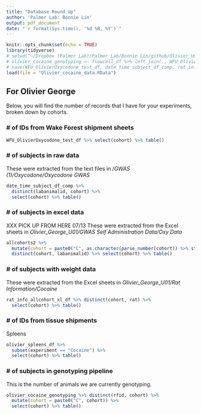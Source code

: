 ```yaml
---
title: "Database Round Up"
author: 'Palmer Lab: Bonnie Lin'
output: pdf_document
date: "`r format(Sys.time(), '%d %B, %Y')`"
---
```


```r
knitr::opts_chunk$set(echo = TRUE)
library(tidyverse)
# setwd("~/Dropbox (Palmer Lab)/Palmer Lab/Bonnie Lin/github/Olivier_U01Oxycodone/QC")
# olivier_cocaine_genotyping <- flowcell_df %>% left_join(., WFU_OlivierOxycodone_test_df[, c("cohort", "rfid")], by = "rfid") %>% subset(!is.na(cohort)) ## add source, consider reorganization source("~/Palmer\ Lab/Bonnie\ Lin/github/PalmerLab_genotyping/CREATE/EXTRACT_SAMPLEBARCODELIBRARY.R") # should work... might not bc it doesn't have dropbox in path
# save(WFU_OlivierOxycodone_test_df, date_time_subject_df_comp, rat_info_allcohort_xl_df, allcohorts2, olivier_spleens_df, olivier_cocaine_genotyping, file = "Olivier_cocaine_data.RData")
load(file = "Olivier_cocaine_data.RData")
```

## For Olivier George

Below, you will find the number of records that I have for your experiments, broken down by cohorts.


### \# of IDs from Wake Forest shipment sheets

```r
WFU_OlivierOxycodone_test_df %>% select(cohort) %>% table()
```

### \# of subjects in raw data

These were extracted from the text files in */GWAS (1)/Oxycodone/Oxycodone GWAS*

```r
date_time_subject_df_comp %>% 
  distinct(labanimalid, cohort) %>% 
  select(cohort) %>% table()
```

### \# of subjects in excel data

XXX PICK UP FROM HERE 07/13
These were extracted from the Excel sheets in *Olivier_George_U01/GWAS Self Administration Data/Oxy Data*

```r
allcohorts2 %>% 
  mutate(cohort = paste0("C", as.character(parse_number(cohort)) %>% str_pad(2, "left", "0"))) %>% 
  distinct(cohort, labanimalid) %>% select(cohort) %>% table()
```

### \# of subjects with weight data

These were extracted from the Excel sheets in *Olivier_George_U01/Rat Information/Cocaine*

```r
rat_info_allcohort_xl_df %>% distinct(cohort, rat) %>% 
  select(cohort) %>% table()
```

### \# of IDs from tissue shipments

Spleens
```r
olivier_spleens_df %>% 
  subset(experiment == "Cocaine") %>% 
  select(cohort) %>% table()
```


### \# of subjects in genotyping pipeline

This is the number of animals we are currently genotyping. 

```r
olivier_cocaine_genotyping %>% distinct(rfid, cohort) %>% 
  mutate(cohort = paste0("C", cohort)) %>% 
  select(cohort) %>% table()
```